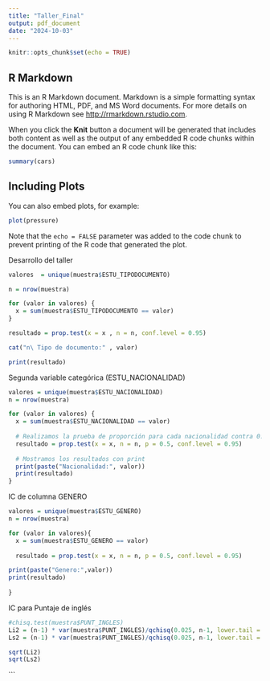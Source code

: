 ```yaml
---
title: "Taller_Final"
output: pdf_document
date: "2024-10-03"
---
```


```r
knitr::opts_chunk$set(echo = TRUE)
```

## R Markdown

This is an R Markdown document. Markdown is a simple formatting syntax for authoring HTML, PDF, and MS Word documents. For more details on using R Markdown see <http://rmarkdown.rstudio.com>.

When you click the **Knit** button a document will be generated that includes both content as well as the output of any embedded R code chunks within the document. You can embed an R code chunk like this:

```r
summary(cars)
```

## Including Plots

You can also embed plots, for example:

```r
plot(pressure)
```

Note that the `echo = FALSE` parameter was added to the code chunk to prevent printing of the R code that generated the plot.

Desarrollo del taller


```r
valores  = unique(muestra$ESTU_TIPODOCUMENTO)

n = nrow(muestra)

for (valor in valores) {
  x = sum(muestra$ESTU_TIPODOCUMENTO == valor)
}

resultado = prop.test(x = x , n = n, conf.level = 0.95)

cat("n\ Tipo de documento:" , valor)

print(resultado)
```

Segunda variable categórica (ESTU_NACIONALIDAD)

```r
valores = unique(muestra$ESTU_NACIONALIDAD)
n = nrow(muestra)

for (valor in valores) {
  x = sum(muestra$ESTU_NACIONALIDAD == valor)
  
  # Realizamos la prueba de proporción para cada nacionalidad contra 0.5
  resultado = prop.test(x = x, n = n, p = 0.5, conf.level = 0.95)
  
  # Mostramos los resultados con print
  print(paste("Nacionalidad:", valor))
  print(resultado)
}
```

IC de columna GENERO
```r
valores = unique(muestra$ESTU_GENERO)
n = nrow(muestra)

for (valor in valores){
  x = sum(muestra$ESTU_GENERO == valor)
  
  resultado = prop.test(x = x, n = n, p = 0.5, conf.level = 0.95)

print(paste("Genero:",valor))
print(resultado)
  
}
```

IC para Puntaje de inglés

```r


#chisq.test(muestra$PUNT_INGLES)
Li2 = (n-1) * var(muestra$PUNT_INGLES)/qchisq(0.025, n-1, lower.tail = F)
Ls2 = (n-1) * var(muestra$PUNT_INGLES)/qchisq(0.025, n-1, lower.tail = T)

sqrt(Li2)
sqrt(Ls2)
```

```

